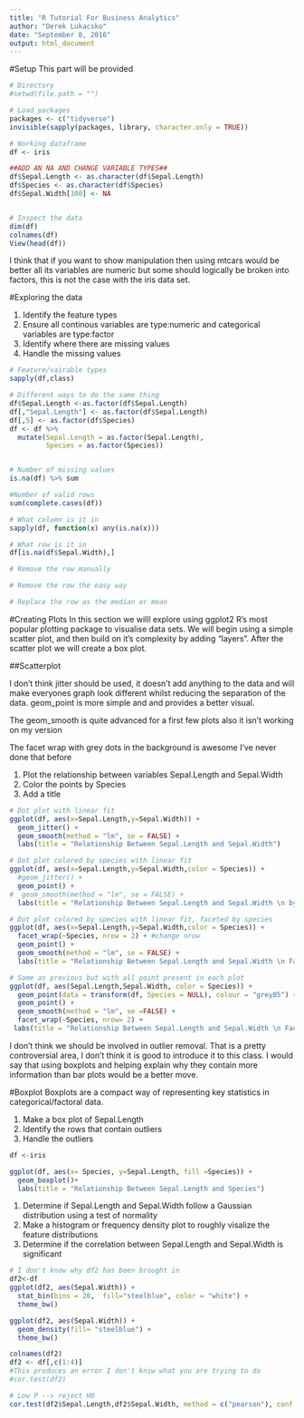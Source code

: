 ```yaml
---
title: "R Tutorial For Business Analytics"
author: "Derek Lukacsko"
date: "September 8, 2016"
output: html_document
---
```


#Setup
This part will be provided

```r
# Directory
#setwd(file.path = "")

# Load packages
packages <- c("tidyverse")
invisible(sapply(packages, library, character.only = TRUE))

# Working dataframe
df <- iris

##ADD AN NA AND CHANGE VARIABLE TYPES##
df$Sepal.Length <- as.character(df$Sepal.Length)
df$Species <- as.character(df$Species)
df$Sepal.Width[100] <- NA


# Inspect the data
dim(df)
colnames(df)
View(head(df))

```


I think that if you want to show manipulation then using mtcars would be better all its variables are numeric but some should logically be broken into factors, this is not the case with the iris data set.

#Exploring the data

1. Identify the feature types
2. Ensure all continous variables are type:numeric and categorical variables are type:factor
3. Identify where there are missing values
4. Handle the missing values
```r
# Feature/vairable types
sapply(df,class)

# Different ways to do the same thing
df$Sepal.Length <-as.factor(df$Sepal.Length)
df[,"Sepal.Length"] <- as.factor(df$Sepal.Length)
df[,5] <- as.factor(df$Species)
df <- df %>%
  mutate(Sepal.Length = as.factor(Sepal.Length),
         Species = as.factor(Species))


# Number of missing values
is.na(df) %>% sum

#Number of valid rows
sum(complete.cases(df))

# What column is it in
sapply(df, function(x) any(is.na(x)))

# What row is it in
df[is.na(df$Sepal.Width),]

# Remove the row manually

# Remove the row the easy way

# Replace the row as the median or mean 

```


#Creating Plots
In this section we willl explore using ggplot2 R's most popular plotting package to visualise data sets. We will begin using a simple scatter plot, and then build on it's complexity by adding "layers". After the scatter plot we will create a box plot. 


##Scatterplot 

I don't think jitter should be used, it doesn't add anything to the data and will make everyones graph look different whilst reducing the separation of the data. geom_point is more simple and and provides a better visual. 

The geom_smooth is quite advanced for a first few plots also it isn't working on my version

The facet wrap with grey dots in the background is awesome I've never done that before

1. Plot the relationship between variables Sepal.Length and Sepal.Width
2. Color the points by Species
3. Add a title

```r

# Dot plot with linear fit
ggplot(df, aes(x=Sepal.Length,y=Sepal.Width)) + 
  geom_jitter() +
  geom_smooth(method = "lm", se = FALSE) +
  labs(title = "Relationship Between Sepal.Length and Sepal.Width")

# Dot plot colored by species with linear fit
ggplot(df, aes(x=Sepal.Length,y=Sepal.Width,color = Species)) + 
  #geom_jitter() + 
  geom_point() +
#  geom_smooth(method = "lm", se = FALSE) +
  labs(title = "Relationship Between Sepal.Length and Sepal.Width \n by Species")

# Dot plot colored by species with linear fit, faceted by species
ggplot(df, aes(x=Sepal.Length,y=Sepal.Width,color = Species)) + 
  facet_wrap(~Species, nrow = 2) + #change nrow
  geom_point() + 
  geom_smooth(method = "lm", se = FALSE) +
  labs(title = "Relationship Between Sepal.Length and Sepal.Width \n Faceted by Species")

# Same as previous but with all point present in each plot
ggplot(df, aes(Sepal.Length,Sepal.Width, color = Species)) +
  geom_point(data = transform(df, Species = NULL), colour = "grey85") +
  geom_point() +
  geom_smooth(method = "lm", se =FALSE) +
  facet_wrap(~Species, nrow= 2) +
 labs(title = "Relationship Between Sepal.Length and Sepal.Width \n Faceted by Species")

```


I don't think we should be involved in outlier removal. That is a pretty controversial area, I don't think it is good to introduce it to this class. I would say that using boxplots and helping explain why they contain more information than bar plots would be a better move.

#Boxplot
Boxplots are a compact way of representing key statistics in categorical/factoral data. 

1. Make a box plot of Sepal.Length
2. Identify the rows that contain outliers
3. Handle the outliers
```r
df <-iris

ggplot(df, aes(x= Species, y=Sepal.Length, fill =Species)) + 
  geom_boxplot()+
  labs(title = "Relationship Between Sepal.Length and Species")


```


1. Determine if Sepal.Length and Sepal.Width follow a Gaussian distribution using a test of normality
2. Make a histogram or frequency density plot to roughly visalize the feature distributions
3. Determine if the correlation between Sepal.Length and Sepal.Width is significant
```r

# I don't know why df2 has been brought in
df2<-df
ggplot(df2, aes(Sepal.Width)) + 
  stat_bin(bins = 20,  fill="steelblue", color = "white") + 
  theme_bw()

ggplot(df2, aes(Sepal.Width)) + 
  geom_density(fill= "steelblue") + 
  theme_bw()

colnames(df2)
df2 <- df[,c(1:4)]
#This produces an error I don't kniw what you are trying to do
#cor.test(df2)

# Low P --> reject H0
cor.test(df2$Sepal.Length,df2$Sepal.Width, method = c("pearson"), conf.level = 0.95)[3]


```


